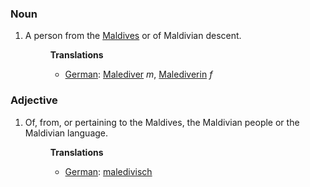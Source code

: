 ===Noun===
#A person from the [[Maldives]] or of Maldivian descent.
#:'''Translations'''
#:*[[German]]: [[Malediver]] ''m'', [[Malediverin]] ''f''

===Adjective===
#Of, from, or pertaining to the Maldives, the Maldivian people or the Maldivian language.
#:'''Translations'''
#:*[[German]]: [[maledivisch]]